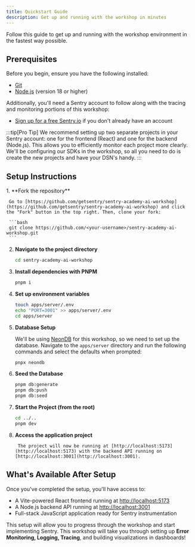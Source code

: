 ```yaml
---
title: Quickstart Guide
description: Get up and running with the workshop in minutes
---
```



Follow this guide to get up and running with the workshop environment in the fastest way possible.

## Prerequisites

Before you begin, ensure you have the following installed:

- [Git](https://git-scm.com/downloads)
- [Node.js](https://nodejs.org/) (version 18 or higher)

Additionally, you'll need a Sentry account to follow along with the tracing and monitoring portions of this workshop:

- [Sign up for a free Sentry.io](https://sentry.io/signup/) if you don't already have an account

:::tip[Pro Tip]
We recommend setting up two separate projects in your Sentry account: one for the frontend (React) and one for the backend (Node.js). This allows you to efficiently monitor each project more clearly. We'll be configuring our SDKs in the workshop, so all you need to do is create the new projects and have your DSN's handy.
:::

## Setup Instructions

<Steps>
  1. **Fork the repository**

     Go to [https://github.com/getsentry/sentry-academy-ai-workshop](https://github.com/getsentry/sentry-academy-ai-workshop) and click the "Fork" button in the top right. Then, clone your fork:

     ```bash
     git clone https://github.com/<your-username>/sentry-academy-ai-workshop.git
     ```

2.  **Navigate to the project directory**

    ```bash
    cd sentry-academy-ai-workshop
    ```

3.  **Install dependencies with PNPM**

    ```bash
    pnpm i
    ```

4.  **Set up environment variables**

    ```bash
    touch apps/server/.env
    echo "PORT=3001" >> apps/server/.env
    cd apps/server
    ```

5.  **Database Setup**

    We'll be using [NeonDB](https://neon.new/) for this workshop, so we need to set up the database. Navigate to the `apps/server` directory and run the following commands and select the defaults when prompted:

    ```bash
    pnpx neondb
    ```

6.  **Seed the Database**

    ```bash
    pnpm db:generate
    pnpm db:push
    pnpm db:seed
    ```

7.  **Start the Project (from the root)**

    ```bash
    cd ../..
    pnpm dev
    ```

8.  **Access the application project**

         The project will now be running at [http://localhost:5173](http://localhost:5173) with the backend API running on [http://localhost:3001](http://localhost:3001).

</Steps>

## What's Available After Setup

Once you've completed the setup, you'll have access to:

- A Vite-powered React frontend running at [http://localhost:5173](http://localhost:5173)
- A Node.js backend API running at [http://localhost:3001](http://localhost:3001)
- Full-stack JavaScript application ready for Sentry instrumentation

This setup will allow you to progress through the workshop and start implementing Sentry. This workshop will take you through setting up **Error Monitoring, Logging, Tracing**, and building visualizations in dashboards!
